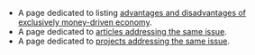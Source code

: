* A page dedicated to listing [[Exclusively Money Based Economy|advantages and disadvantages of exclusively money-driven economy]]. 
* A page dedicated to [[Related Articles|articles addressing the same issue]].
* A page dedicated to [[Related Projects|projects addressing the same issue]].